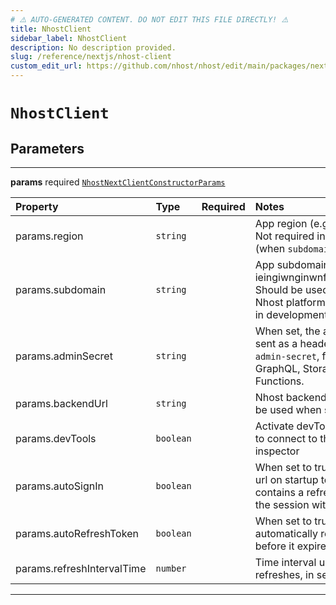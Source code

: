 ```yaml
---
# ⚠️ AUTO-GENERATED CONTENT. DO NOT EDIT THIS FILE DIRECTLY! ⚠️
title: NhostClient
sidebar_label: NhostClient
description: No description provided.
slug: /reference/nextjs/nhost-client
custom_edit_url: https://github.com/nhost/nhost/edit/main/packages/nextjs/src/index.ts#L30
---
```


# `NhostClient`

## Parameters

---

**<span className="parameter-name">params</span>** <span className="optional-status">required</span> [`NhostNextClientConstructorParams`](/reference/docgen/nextjs/types/nhost-next-client-constructor-params)

| Property                                                                                               | Type      | Required | Notes                                                                                                                         |
| :----------------------------------------------------------------------------------------------------- | :-------- | :------: | :---------------------------------------------------------------------------------------------------------------------------- |
| <span className="parameter-name"><span className="light-grey">params.</span>region</span>              | `string`  |          | App region (e.g., eu-central-1) Not required in development (when `subdomain` is "localhost")                                 |
| <span className="parameter-name"><span className="light-grey">params.</span>subdomain</span>           | `string`  |          | App subdomain (e.g, ieingiwnginwnfnegqwvdqwdwq) Should be used when using the Nhost platform Use "localhost" in development   |
| <span className="parameter-name"><span className="light-grey">params.</span>adminSecret</span>         | `string`  |          | When set, the admin secret is sent as a header, `x-hasura-admin-secret`, for all requests to GraphQL, Storage, and Functions. |
| <span className="parameter-name"><span className="light-grey">params.</span>backendUrl</span>          | `string`  |          | Nhost backend URL Should only be used when self-hosting                                                                       |
| <span className="parameter-name"><span className="light-grey">params.</span>devTools</span>            | `boolean` |          | Activate devTools e.g. the ability to connect to the xstate inspector                                                         |
| <span className="parameter-name"><span className="light-grey">params.</span>autoSignIn</span>          | `boolean` |          | When set to true, will parse the url on startup to check if it contains a refresh token to start the session with             |
| <span className="parameter-name"><span className="light-grey">params.</span>autoRefreshToken</span>    | `boolean` |          | When set to true, will automatically refresh token before it expires                                                          |
| <span className="parameter-name"><span className="light-grey">params.</span>refreshIntervalTime</span> | `number`  |          | Time interval until token refreshes, in seconds                                                                               |

---
